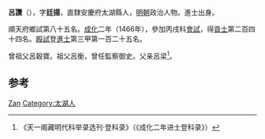 '''呂讚'''（{{bd|1431年||？}}），字'''廷揚'''，直隸安慶府太湖縣人，[[明朝|明朝]]政治人物。進士出身。

順天府鄉試第八十五名。[[成化|成化]]二年（1466年），參加丙戌科[[會試|會試]]，得[[貢士|貢士]]第二百四十四名。[[殿試|殿試]]登[[進士|進士]]第三甲第一百二十五名。

曾祖父呂穀寶。祖父呂衡，曾任監察御史。父亲呂梁<ref>《天一阁藏明代科举录选刊·登科录》（《成化二年进士登科录》）</ref>。

== 参考 ==
{{reflist}}

{{明朝人物小作品}}
{{成化二年丙戌科殿試金榜}}

{{Authority control}}
{{DEFAULTSORT:Lü吕}}
[[Category:呂姓|Zan]]
[[Category:太湖人|Category:太湖人]]
